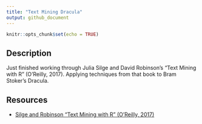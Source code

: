 ```yaml
---
title: "Text Mining Dracula"
output: github_document
---
```


```r
knitr::opts_chunk$set(echo = TRUE)
```

## Description

Just finished working through Julia Silge and David Robinson's "Text Mining with R" (O'Reilly, 2017). Applying techniques from that book to Bram Stoker's Dracula.

## Resources

* [Silge and Robinson "Text Mining with R" (O'Reilly, 2017)](http://tidytextmining.com)